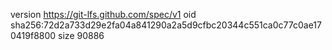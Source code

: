 version https://git-lfs.github.com/spec/v1
oid sha256:72d2a733d29e2fa04a841290a2a5d9cfbc20344c551ca0c77c0ae170419f8800
size 90886
